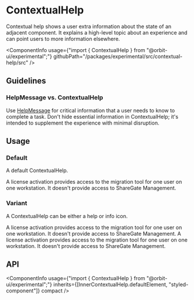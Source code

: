 
<Meta
    title="Experimental/ContextualHelp"
    id="contextual-help"
/>

# ContextualHelp

<Tagline>Contextual help shows a user extra information about the state of an adjacent component. It explains a high-level topic about an experience and can point users to more information elsewhere.</Tagline>

<ComponentInfo
    usage={"import { ContextualHelp } from \"@orbit-ui/experimental\";"}
    githubPath="/packages/experimental/src/contextual-help/src"
/>


## Guidelines

### HelpMessage vs. ContextualHelp

Use [HelpMessage](?path=/docs/field--input#input) for critical information that a user needs to know to complete a task. Don't hide essential information in ContextualHelp; it's intended to supplement the experience with minimal disruption.

## Usage

<ExperimentalMessage noDoc noTests noVisualTesting noFinalDesign noCompleteSpecs noMobileSupport />

### Default

A default ContextualHelp.

<Preview>
    <Story name="default">
        <ContextualHelp>A license activation provides access to the migration tool for one user on one workstation. It doesn't provide access to ShareGate Management.</ContextualHelp>
    </Story>
</Preview>


### Variant

A ContextualHelp can be either a help or info icon.

<Preview>
    <Story name="variant">
        <Inline>
            <ContextualHelp>A license activation provides access to the migration tool for one user on one workstation. It doesn't provide access to ShareGate Management.</ContextualHelp>
            <ContextualHelp variant="help">A license activation provides access to the migration tool for one user on one workstation. It doesn't provide access to ShareGate Management.</ContextualHelp>
        </Inline>
    </Story>
</Preview>

## API

<ComponentInfo
    usage={"import { ContextualHelp } from \"@orbit-ui/experimental\";"}
    inherits={[InnerContextualHelp.defaultElement, "styled-component"]}
    compact
/>

<ArgsTable of={InnerContextualHelp} sort="alpha" />
